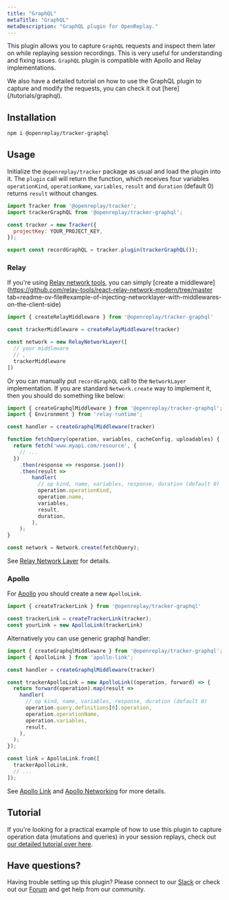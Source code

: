 ```yaml
---
title: "GraphQL"
metaTitle: "GraphQL"
metaDescription: "GraphQL plugin for OpenReplay."
---
```



This plugin allows you to capture `GraphQL` requests and inspect them later on while replaying session recordings. This is very useful for understanding and fixing issues. `GraphQL` plugin is compatible with Apollo and Relay implementations.

<Aside type="tip">
  We also have a detailed tutorial on how to use the GraphQL plugin to capture and modify the requests, you can check it out [here](/tutorials/graphql).
</Aside>

## Installation

```bash
npm i @openreplay/tracker-graphql
```

## Usage

Initialize the `@openreplay/tracker` package as usual and load the plugin into it. The `plugin` call will return the function, which receives four variables `operationKind`, `operationName`, `variables`, `result` and `duration` (default 0) returns `result` without changes.

```js
import Tracker from '@openreplay/tracker';
import trackerGraphQL from '@openreplay/tracker-graphql';

const tracker = new Tracker({
  projectKey: YOUR_PROJECT_KEY,
});

export const recordGraphQL = tracker.plugin(trackerGraphQL());
```

### Relay

If you're using [Relay network tools](https://github.com/relay-tools/react-relay-network-modern), you can simply [create a middleware](https://github.com/relay-tools/react-relay-network-modern/tree/master tab=readme-ov-file#example-of-injecting-networklayer-with-middlewares-on-the-client-side)

```js
import { createRelayMiddleware } from '@openreplay/tracker-graphql'

const trackerMiddleware = createRelayMiddleware(tracker)

const network = new RelayNetworkLayer([
  // your middleware
  // ,
  trackerMiddleware
])
```

Or you can manually put `recordGraphQL` call to the `NetworkLayer` implementation. If you are standard `Network.create` way to implement it, then you should do something like below:

```js
import { createGraphqlMiddleware } from '@openreplay/tracker-graphql'; // see above for recordGraphQL definition
import { Environment } from 'relay-runtime';

const handler = createGraphqlMiddleware(tracker)

function fetchQuery(operation, variables, cacheConfig, uploadables) {
  return fetch('www.myapi.com/resource', {
    // ...
  })
    .then(response => response.json())
    .then(result =>
        handler(
          // op kind, name, variables, response, duration (default 0)
          operation.operationKind,
          operation.name,
          variables,
          result,
          duration,
        ),
    );
}

const network = Network.create(fetchQuery);
```

See [Relay Network Layer](https://relay.dev/docs/en/network-layer) for details.

### Apollo

For [Apollo](https://www.apollographql.com/) you should create a new `ApolloLink`.

```js
import { createTrackerLink } from '@openreplay/tracker-graphql'

const trackerLink = createTrackerLink(tracker);
const yourLink = new ApolloLink(trackerLink)
```

Alternatively you can use generic graphql handler:

```js
import { createGraphqlMiddleware } from '@openreplay/tracker-graphql'; // see above for recordGraphQL definition
import { ApolloLink } from 'apollo-link';

const handler = createGraphqlMiddleware(tracker)

const trackerApolloLink = new ApolloLink((operation, forward) => {
  return forward(operation).map(result =>
    handler(
      // op kind, name, variables, response, duration (default 0)
      operation.query.definitions[0].operation,
      operation.operationName,
      operation.variables,
      result,
    ),
  );
});

const link = ApolloLink.from([
  trackerApolloLink,
  // ...
]);
```

See [Apollo Link](https://www.apollographql.com/docs/link/) and [Apollo Networking](https://www.apollographql.com/docs/react/networking/network-layer/) for more details.

## Tutorial
If you're looking for a practical example of how to use this plugin to capture operation data (mutations and queries) in your session replays, check out [our detailed tutorial over here](/tutorials/graphql).

## Have questions?

Having trouble setting up this plugin? Please connect to our [Slack](https://slack.openreplay.com) or check out our [Forum](https://forum.openreplay.com) and get help from our community.
